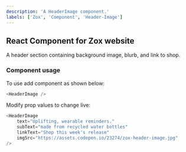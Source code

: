 ```yaml
---
description: 'A HeaderImage component.'
labels: ['Zox', 'Component', 'Header-Image']
---
```



## React Component for Zox website

A header section containing background image, blurb, and link to shop.

### Component usage

To use add component as shown below:
```js
<HeaderImage />
```

Modify prop values to change live:
```js live
<HeaderImage 
    text="Uplifting, wearable reminders."
    subText="made from recycled water bottles"
    linkText="Shop this week's release"
    imgSrc="https://assets.codepen.io/23274/zox-header-image.jpg"
/>
```


